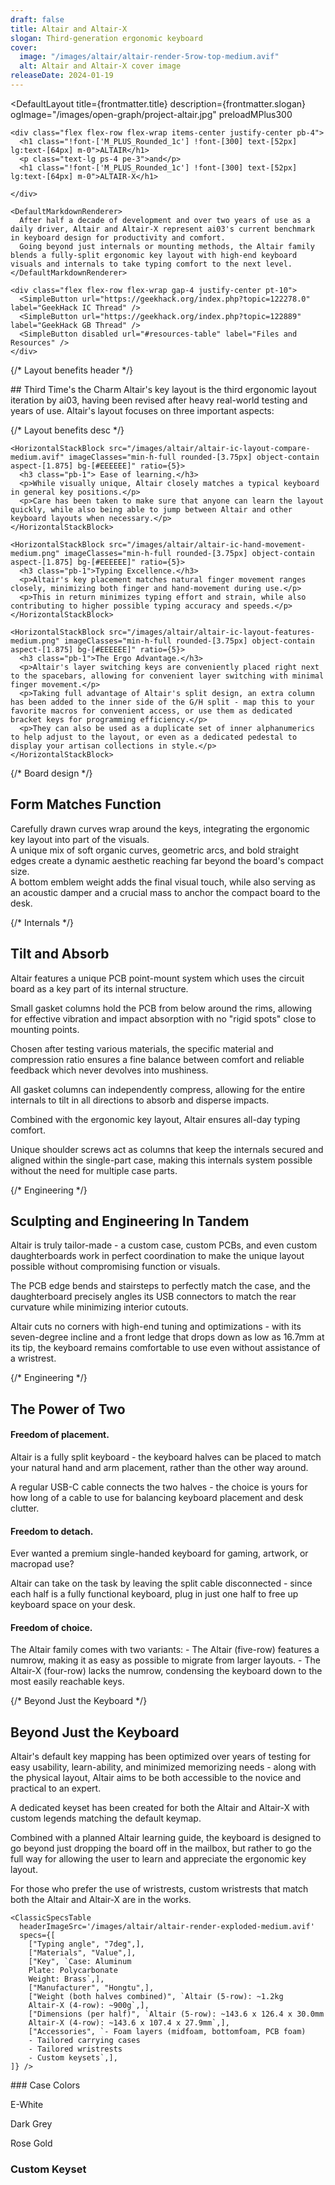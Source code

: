 ```yaml
---
draft: false
title: Altair and Altair-X
slogan: Third-generation ergonomic keyboard
cover:
  image: "/images/altair/altair-render-5row-top-medium.avif"
  alt: Altair and Altair-X cover image
releaseDate: 2024-01-19
---
```


<DefaultLayout 
  title={frontmatter.title} 
  description={frontmatter.slogan}
  ogImage="/images/open-graph/project-altair.jpg"
  preloadMPlus300
>

  <ClassicBlurredHeader src={frontmatter.cover.image} />

  <div class="container mx-auto pt-16 pb-20 text-center px-6">

    <div class="flex flex-row flex-wrap items-center justify-center pb-4">
      <h1 class="!font-['M_PLUS_Rounded_1c'] !font-[300] text-[52px] lg:text-[64px] m-0">ALTAIR</h1>
      <p class="text-lg ps-4 pe-3">and</p>
      <h1 class="!font-['M_PLUS_Rounded_1c'] !font-[300] text-[52px] lg:text-[64px] m-0">ALTAIR-X</h1>
      
    </div>

    <DefaultMarkdownRenderer>
      After half a decade of development and over two years of use as a daily driver, Altair and Altair-X represent ai03's current benchmark in keyboard design for productivity and comfort.  
      Going beyond just internals or mounting methods, the Altair family blends a fully-split ergonomic key layout with high-end keyboard visuals and internals to take typing comfort to the next level.
    </DefaultMarkdownRenderer>    

    <div class="flex flex-row flex-wrap gap-4 justify-center pt-10">
      <SimpleButton url="https://geekhack.org/index.php?topic=122278.0" label="GeekHack IC Thread" />
      <SimpleButton url="https://geekhack.org/index.php?topic=122889" label="GeekHack GB Thread" />
      <SimpleButton disabled url="#resources-table" label="Files and Resources" />
    </div>

  </div>

  <div class="grid grid-cols-1 md:grid-cols-2">
    <SimpleImageV2 src="/images/altair/altair-render-5row-top-medium.avif" class="aspect-[4/3] object-cover" />
    <SimpleImageV2 src="/images/altair/altair-render-4row-medium.avif" class="aspect-[4/3] object-cover" />
  </div>

  {/* Layout benefits header */}
  <div class="text-center mt-20 mb-20 px-6">
    <DefaultMarkdownRenderer>
      ## Third Time's the Charm
      Altair's key layout is the third ergonomic layout iteration by ai03, having been revised after heavy real-world testing and years of use.  
      Altair's layout focuses on three important aspects:
    </DefaultMarkdownRenderer>
  </div>

  {/* Layout benefits desc */}
  <div class="flex flex-col gap-12 container mx-auto mb-24">

    
    <HorizontalStackBlock src="/images/altair/altair-ic-layout-compare-medium.avif" imageClasses="min-h-full rounded-[3.75px] object-contain aspect-[1.875] bg-[#EEEEEE]" ratio={5}>
      <h3 class="pb-1"> Ease of learning.</h3>
      <p>While visually unique, Altair closely matches a typical keyboard in general key positions.</p>
      <p>Care has been taken to make sure that anyone can learn the layout quickly, while also being able to jump between Altair and other keyboard layouts when necessary.</p>
    </HorizontalStackBlock>

    <HorizontalStackBlock src="/images/altair/altair-ic-hand-movement-medium.png" imageClasses="min-h-full rounded-[3.75px] object-contain aspect-[1.875] bg-[#EEEEEE]" ratio={5}>
      <h3 class="pb-1">Typing Excellence.</h3>
      <p>Altair's key placement matches natural finger movement ranges closely, minimizing both finger and hand-movement during use.</p>
      <p>This in return minimizes typing effort and strain, while also contributing to higher possible typing accuracy and speeds.</p>
    </HorizontalStackBlock>

    <HorizontalStackBlock src="/images/altair/altair-ic-layout-features-medium.png" imageClasses="min-h-full rounded-[3.75px] object-contain aspect-[1.875] bg-[#EEEEEE]" ratio={5}>
      <h3 class="pb-1">The Ergo Advantage.</h3>
      <p>Altair's layer switching keys are conveniently placed right next to the spacebars, allowing for convenient layer switching with minimal finger movement.</p>
      <p>Taking full advantage of Altair's split design, an extra column has been added to the inner side of the G/H split - map this to your favorite macros for convenient access, or use them as dedicated bracket keys for programming efficiency.</p>
      <p>They can also be used as a duplicate set of inner alphanumerics to help adjust to the layout, or even as a dedicated pedestal to display your artisan collections in style.</p>
    </HorizontalStackBlock>

  </div>

  {/* Board design */}
  <div class="bg-zinc-900 flex flex-col gap-8 py-24">
    <DefaultMarkdownRenderer invert extraClasses="text-center pb-2 px-6">
      <h2>Form Matches Function</h2>
    </DefaultMarkdownRenderer>
    <div class="flex flex-col items-center text-center">
      <SimpleImageV2 src="/images/altair/altair-pastel-bottom-top-pair-medium.avif" class="w-1/2 rounded-[3.75px]" />
      <DefaultMarkdownRenderer invert extraClasses="pt-8 px-6">
      Carefully drawn curves wrap around the keys, integrating the ergonomic key layout into part of the visuals.
      </DefaultMarkdownRenderer>
      <div class="grid grid-cols-1 md:grid-cols-2 pt-12">
        <SimpleImageV2 src="/images/altair/altair-pastel-one-standing-medium.avif" />
        <SimpleImageV2 src="/images/altair/altair-pastel-weight-composition-medium.avif" />
      </div>
      <DefaultMarkdownRenderer invert extraClasses="pt-8 px-6">
      A unique mix of soft organic curves, geometric arcs, and bold straight edges create a dynamic aesthetic reaching far beyond the board's compact size.
      </DefaultMarkdownRenderer>
      <div class="grid grid-cols-1 md:grid-cols-2 pt-12">
        <SimpleImageV2 src="/images/altair/altair-pastel-bottom-pair-medium.avif" />
        <SimpleImageV2 src="/images/altair/altair-pastel-bottom-side-medium.avif" />
      </div>
      <DefaultMarkdownRenderer invert extraClasses="pt-8 px-6">
      A bottom emblem weight adds the final visual touch, while also serving as an acoustic damper and a crucial mass to anchor the compact board to the desk.
      </DefaultMarkdownRenderer>
      <div class="grid grid-cols-1 md:grid-cols-2 pt-12">
        <SimpleImageV2 src="/images/altair/altair-pastel-bottom-single-medium.avif" />
        <SimpleImageV2 src="/images/altair/altair-pastel-both-standing-medium.avif" />
      </div>
      <SimpleImageV2 src="/images/altair/altair-deskmat-rear-medium.avif" class="w-1/2 rounded-[3.75px] mt-20" />
    </div>
  </div>

  {/* Internals */}
  <div class="flex flex-col gap-16 pt-16 lg:pt-20 pb-16 lg:pb-24">
    <DefaultMarkdownRenderer extraClasses="text-center pb-2 lg:pb-6 px-6">
      <h2 class="mt-0 mb-4">Tilt and Absorb</h2>
      Altair features a unique PCB point-mount system which uses the circuit board as a key part of its internal structure.
    </DefaultMarkdownRenderer>
    <HorizontalStackBlock src="/images/altair/altair-pastel-gaskets-medium.avif">
      <p>Small gasket columns hold the PCB from below around the rims, allowing for effective vibration and impact absorption with no "rigid spots" close to mounting points.</p>
      <p>Chosen after testing various materials, the specific material and compression ratio ensures a fine balance between comfort and reliable feedback which never devolves into mushiness.</p>
    </HorizontalStackBlock>
    <HorizontalStackBlock src="/images/altair/altair-ic-gaskets-medium.avif" class="lg:text-end" reverse>
      <p>All gasket columns can independently compress, allowing for the entire internals to tilt in all directions to absorb and disperse impacts.</p>
      <p>Combined with the ergonomic key layout, Altair ensures all-day typing comfort.</p>
    </HorizontalStackBlock>
    <HorizontalStackBlock src="/images/altair/altair-pastel-pcb-shoulder-screws-medium.avif">
      <div>
        <p>Unique shoulder screws act as columns that keep the internals secured and aligned within the single-part case, making this internals system possible without the need for multiple case parts.</p>
      </div>
    </HorizontalStackBlock>
  </div>

  {/* Engineering */}
  <div class="bg-[#FFF4FB]">
    <div class="flex flex-col gap-8 pt-16 lg:pt-20 pb-16 lg:pb-24 container mx-auto">
      <DefaultMarkdownRenderer extraClasses="text-center px-6">
        <h2 class="mt-0">Sculpting and Engineering In Tandem</h2>
      </DefaultMarkdownRenderer>
      <div class="flex flex-row justify-center mt-4 lg:mt-8">
        <SimpleImageV2 src="/images/altair/altair-pastel-pcb-db-medium.avif" class="lg:w-1/2 md:rounded-[3.75px]" />
      </div>
      <DefaultMarkdownRenderer extraClasses="md:text-center px-6">
        <p class="mt-0 mb-2">Altair is truly tailor-made - a custom case, custom PCBs, and even custom daughterboards work in perfect coordination to make the unique layout possible without compromising function or visuals.</p>
        <p class="m-0">The PCB edge bends and stairsteps to perfectly match the case, and the daughterboard precisely angles its USB connectors to match the rear curvature while minimizing interior cutouts.</p>
      </DefaultMarkdownRenderer>
      <div class="flex flex-row justify-center mt-8">
        <SimpleImageV2 src="/images/altair/altair-render-5row-rosegold-alt-medium.avif" class="lg:w-1/2 md:rounded-[3.75px]" />
      </div>
      <DefaultMarkdownRenderer extraClasses="md:text-center px-6">
        <p class="mt-0 mb-2">Altair cuts no corners with high-end tuning and optimizations - with its seven-degree incline and a front ledge that drops down as low as 16.7mm at its tip, the keyboard remains comfortable to use even without assistance of a wristrest.</p>
      </DefaultMarkdownRenderer>
    </div>
  </div>


  {/* Engineering */}
  <div class="">
    <div class="flex flex-col gap-2 lg:gap-12 pt-16 lg:pt-20 pb-16 lg:pb-24 container mx-auto">
      <DefaultMarkdownRenderer extraClasses="text-center">
        <h2 class="mt-0 mb-8 lg:mb-2">The Power of Two</h2>
      </DefaultMarkdownRenderer>
      <HorizontalStackBlock src="/images/altair/altair-deskmat-5row-pair-medium.avif" rounded ratio={5}>
        <div>
          <h4 class="pb-2">Freedom of placement.</h4>
          <p>Altair is a fully split keyboard - the keyboard halves can be placed to match your natural hand and arm placement, rather than the other way around.</p>
          <p>A regular USB-C cable connects the two halves - the choice is yours for how long of a cable to use for balancing keyboard placement and desk clutter.</p>
        </div>
      </HorizontalStackBlock>
      <HorizontalStackBlock src="/images/altair/altair-deskmat-side-medium.avif" reverse rounded ratio={5}>
        <div class="lg:text-end">
          <h4 class="pb-2">Freedom to detach.</h4>
          <p>Ever wanted a premium single-handed keyboard for gaming, artwork, or macropad use?</p>
          <p>Altair can take on the task by leaving the split cable disconnected - since each half is a fully functional keyboard, plug in just one half to free up keyboard space on your desk.</p>
        </div>
      </HorizontalStackBlock>
      <HorizontalStackBlock src="/images/altair/altair-blank-grid-medium.avif" rounded ratio={5}>
        <h4 class="pb-2">Freedom of choice.</h4>
        <DefaultMarkdownRenderer>
          The Altair family comes with two variants:
          - The Altair (five-row) features a numrow, making it as easy as possible to migrate from larger layouts.
          - The Altair-X (four-row) lacks the numrow, condensing the keyboard down to the most easily reachable keys.
        </DefaultMarkdownRenderer>
      </HorizontalStackBlock>
    </div>
  </div>

  {/* Beyond Just the Keyboard */}
  <div class="flex flex-col bg-[#EFFBFF]">
    <DefaultMarkdownRenderer extraClasses="text-center py-6">
      <h2 class="mt-12 mb-10">Beyond Just the Keyboard</h2>
    </DefaultMarkdownRenderer>
    <HorizontalStackBlock src="/images/altair/altair-ic-stock-layouts-medium.png" imageClasses="object-contain aspect-[1.5] bg-[#EEEEEE]" noGap>
      <div class="ps-0 lg:ps-8">
        <p>Altair's default key mapping has been optimized over years of testing for easy usability, learn-ability, and minimized memorizing needs - along with the physical layout, Altair aims to be both accessible to the novice and practical to an expert.</p>
      </div>
    </HorizontalStackBlock>
    <HorizontalStackBlock src="/images/altair/altair-render-4row-keyset-02-medium.avif" imageClasses="object-cover aspect-[1.5]" reverse noGap>
      <div class="pe-0 lg:pe-8">
        <p>A dedicated keyset has been created for both the Altair and Altair-X with custom legends matching the default keymap.</p>
        <p> Combined with a planned Altair learning guide, the keyboard is designed to go beyond just dropping the board off in the mailbox, but rather to go the full way for allowing the user to learn and appreciate the ergonomic key layout.</p>
      </div>
    </HorizontalStackBlock>
    <HorizontalStackBlock src="/images/altair/parts/altair-wristrests-medium.avif" imageClasses="object-cover aspect-[1.5] bg-[#EEEEEE]" noGap>
      <div class="ps-0 lg:ps-8">
        <p>For those who prefer the use of wristrests, custom wristrests that match both the Altair and Altair-X are in the works.</p>
      </div>
    </HorizontalStackBlock>
  </div>


  <div class="container mx-auto">

    <ClassicSpecsTable 
      headerImageSrc='/images/altair/altair-render-exploded-medium.avif' 
      specs={[
        ["Typing angle", "7deg",],
        ["Materials", "Value",],
        ["Key", `Case: Aluminum  
        Plate: Polycarbonate  
        Weight: Brass`,],
        ["Manufacturer", "Hongtu",],
        ["Weight (both halves combined)", `Altair (5-row): ~1.2kg  
        Altair-X (4-row): ~900g`,],
        ["Dimensions (per half)", `Altair (5-row): ~143.6 x 126.4 x 30.0mm  
        Altair-X (4-row): ~143.6 x 107.4 x 27.9mm`,],
        ["Accessories", `- Foam layers (midfoam, bottomfoam, PCB foam)  
        - Tailored carrying cases  
        - Tailored wristrests  
        - Custom keysets`,],
    ]} />
  
  </div>

  <div>
    <div class="text-center pt-16 pb-4 flex flex-col gap-6">
      <DefaultMarkdownRenderer>
        ### Case Colors
      </DefaultMarkdownRenderer>
      <p>E-White</p>
    </div>
    <div class="grid grid-cols-1 md:grid-cols-2">
      <SimpleImageV2 src="/images/altair/altair-render-5row-white-medium.avif" />
      <SimpleImageV2 src="/images/altair/altair-render-4row-white-medium.avif" />
    </div>
    <div class="text-center pt-12 pb-4 flex flex-col gap-6">
      <p>Dark Grey</p>
    </div>
    <div class="grid grid-cols-1 md:grid-cols-2">
      <SimpleImageV2 src="/images/altair/altair-render-5row-grey-medium.avif" />
      <SimpleImageV2 src="/images/altair/altair-render-4row-grey-medium.avif" />
    </div>
    <div class="text-center pt-12 pb-4 flex flex-col gap-6">
      <p>Rose Gold</p>
    </div>
    <div class="grid grid-cols-1 md:grid-cols-2">
      <SimpleImageV2 src="/images/altair/altair-render-5row-rosegold-medium.avif" />
      <SimpleImageV2 src="/images/altair/altair-render-4row-rose-gold-medium.avif" />
    </div>
  </div>

  <div class="bg-[#A7C6D0]">
    <div class="text-center pt-16 pb-8 flex flex-col">
      <h3 class="text-white text-2xl font-[500]">Custom Keyset</h3>
    </div>
    <div class="grid grid-cols-1 md:grid-cols-2">
      <SimpleImageV2 src="/images/altair/altair-render-5row-keyset-01-medium.avif" />
      <SimpleImageV2 src="/images/altair/altair-render-5row-keyset-kitting-medium.avif" />
      <SimpleImageV2 src="/images/altair/altair-render-4row-keyset-01-medium.avif" />
      <SimpleImageV2 src="/images/altair/altair-render-4row-keyset-kitting-medium.avif" />
    </div>
  </div>


  <div class="container mx-auto">
    <ClassicResourcesTable project='altair' />
  </div>

</DefaultLayout>